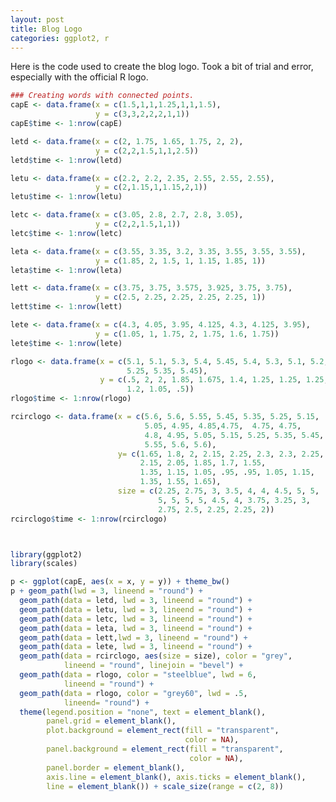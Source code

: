---
layout: post
title: Blog Logo
categories: ggplot2, r
---

Here is the code used to create the blog logo.  Took a bit of trial and error, especially with the official R logo.

```{r logo, fig.width = 10, fig.height = 4, tidy=FALSE}
### Creating words with connected points.
capE <- data.frame(x = c(1.5,1,1,1.25,1,1,1.5), 
                   y = c(3,3,2,2,2,1,1))
capE$time <- 1:nrow(capE)

letd <- data.frame(x = c(2, 1.75, 1.65, 1.75, 2, 2), 
                   y = c(2,2,1.5,1,1,2.5))
letd$time <- 1:nrow(letd)

letu <- data.frame(x = c(2.2, 2.2, 2.35, 2.55, 2.55, 2.55), 
                   y = c(2,1.15,1,1.15,2,1))
letu$time <- 1:nrow(letu)

letc <- data.frame(x = c(3.05, 2.8, 2.7, 2.8, 3.05), 
                   y = c(2,2,1.5,1,1))
letc$time <- 1:nrow(letc)

leta <- data.frame(x = c(3.55, 3.35, 3.2, 3.35, 3.55, 3.55, 3.55), 
                   y = c(1.85, 2, 1.5, 1, 1.15, 1.85, 1))
leta$time <- 1:nrow(leta)

lett <- data.frame(x = c(3.75, 3.75, 3.575, 3.925, 3.75, 3.75), 
                   y = c(2.5, 2.25, 2.25, 2.25, 2.25, 1))
lett$time <- 1:nrow(lett)

lete <- data.frame(x = c(4.3, 4.05, 3.95, 4.125, 4.3, 4.125, 3.95), 
                   y = c(1.05, 1, 1.75, 2, 1.75, 1.6, 1.75))
lete$time <- 1:nrow(lete)

rlogo <- data.frame(x = c(5.1, 5.1, 5.3, 5.4, 5.45, 5.4, 5.3, 5.1, 5.2,
                          5.25, 5.35, 5.45),
                    y = c(.5, 2, 2, 1.85, 1.675, 1.4, 1.25, 1.25, 1.25,
                          1.2, 1.05, .5))
rlogo$time <- 1:nrow(rlogo)

rcirclogo <- data.frame(x = c(5.6, 5.6, 5.55, 5.45, 5.35, 5.25, 5.15,
                              5.05, 4.95, 4.85,4.75,  4.75, 4.75,
                              4.8, 4.95, 5.05, 5.15, 5.25, 5.35, 5.45,
                              5.55, 5.6, 5.6),
                        y= c(1.65, 1.8, 2, 2.15, 2.25, 2.3, 2.3, 2.25,
                             2.15, 2.05, 1.85, 1.7, 1.55, 
                             1.35, 1.15, 1.05, .95, .95, 1.05, 1.15,
                             1.35, 1.55, 1.65),
                        size = c(2.25, 2.75, 3, 3.5, 4, 4, 4.5, 5, 5,
                                 5, 5, 5, 5, 4.5, 4, 3.75, 3.25, 3,
                                 2.75, 2.5, 2.25, 2.25, 2))
rcirclogo$time <- 1:nrow(rcirclogo)



library(ggplot2)
library(scales)

p <- ggplot(capE, aes(x = x, y = y)) + theme_bw()
p + geom_path(lwd = 3, lineend = "round") + 
  geom_path(data = letd, lwd = 3, lineend = "round") + 
  geom_path(data = letu, lwd = 3, lineend = "round") + 
  geom_path(data = letc, lwd = 3, lineend = "round") + 
  geom_path(data = leta, lwd = 3, lineend = "round") + 
  geom_path(data = lett,lwd = 3, lineend = "round") + 
  geom_path(data = lete, lwd = 3, lineend = "round") +
  geom_path(data = rcirclogo, aes(size = size), color = "grey", 
            lineend = "round", linejoin = "bevel") + 
  geom_path(data = rlogo, color = "steelblue", lwd = 6, 
            lineend = "round") + 
  geom_path(data = rlogo, color = "grey60", lwd = .5, 
            lineend= "round") +
  theme(legend.position = "none", text = element_blank(), 
        panel.grid = element_blank(),
        plot.background = element_rect(fill = "transparent", 
                                       color = NA),
        panel.background = element_rect(fill = "transparent", 
                                        color = NA),
        panel.border = element_blank(),
        axis.line = element_blank(), axis.ticks = element_blank(),
        line = element_blank()) + scale_size(range = c(2, 8))
```

